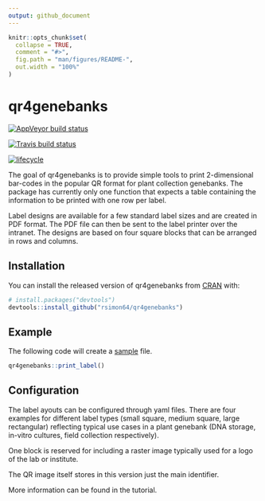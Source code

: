 ```yaml
---
output: github_document
---
```


<!-- README.md is generated from README.Rmd. Please edit that file -->

```r
knitr::opts_chunk$set(
  collapse = TRUE,
  comment = "#>",
  fig.path = "man/figures/README-",
  out.width = "100%"
)
```
# qr4genebanks

[![AppVeyor build status](https://ci.appveyor.com/api/projects/status/github/rsimon64/qr4genebanks?branch=master&svg=true)](https://ci.appveyor.com/project/rsimon64/qr4genebanks)

[![Travis build status](https://travis-ci.org/rsimon64/qr4genebanks.svg?branch=master)](https://travis-ci.org/rsimon64/qr4genebanks)

[![lifecycle](https://img.shields.io/badge/lifecycle-maturing-blue.svg)](https://www.tidyverse.org/lifecycle/#maturing)

The goal of qr4genebanks is to provide simple tools to print 2-dimensional bar-codes in the popular QR format for plant collection genebanks. The package has currently only one function that expects a table containing the information to be printed with one row per label.

Label designs are available for a few standard label sizes and are created in PDF format. The PDF file can then be sent to the label printer over the intranet. The designs are based on four square blocks that can be arranged in rows and columns. 

## Installation

You can install the released version of qr4genebanks from [CRAN](https://CRAN.R-project.org) with:

``` r
# install.packages("devtools")
devtools::install_github("rsimon64/qr4genebanks")
```

## Example

The following code will create a [sample](sample.pdf) file.
```r
qr4genebanks::print_label()
```

## Configuration

The label ayouts can be configured through yaml files. There are four examples for different label types (small square, medium square, large rectangular) reflecting typical use cases in a plant genebank (DNA storage, in-vitro cultures, field collection respectively).

One block is reserved for including a raster image typically used for a logo of the lab or institute.

The QR image itself stores in this version just the main identifier.

More information can be found in the tutorial.
